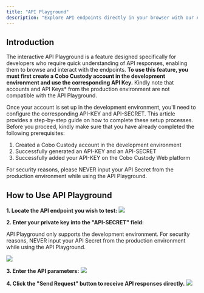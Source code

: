 ```yaml
---
title: "API Playground"
description: "Explore API endpoints directly in your browser with our API Playground"
---
```


## Introduction

The interactive API Playground is a feature designed specifically for developers who require quick understanding of API responses,
enabling them to browse and interact with the endpoints.
**To use this feature, you must first create a Cobo Custody account in the development environment and use the corresponding API Key.**
Kindly note that accounts and API Keys* from the production environment are not compatible with the API Playground.

Once your account is set up in the development environment, you'll need to configure the corresponding API-KEY and API-SECRET.
This article provides a step-by-step guide on how to complete these setup processes.
Before you proceed, kindly make sure that you have already completed the following prerequisites:

1. Created a Cobo Custody account in the development environment
2. Successfully generated an API-KEY and an API-SECRET
3. Successfully added your API-KEY on the Cobo Custody Web platform


<Warning>For security reasons, please NEVER input your API Secret from the production environment while using the API Playground.</Warning>

## How to Use API Playground

**1. Locate the API endpoint you wish to test:**
<img src="/images/playground1.png" />


**2. Enter your private key into the "API-SECRET" field:**

<Warning>API Playground only supports the development environment. For security reasons, NEVER input your API Secret from the production environment while using the API Playground.</Warning>

<img src="/images/playground2.png" />

**3. Enter the API parameters:**
<img src="/images/playground3.png" />

**4. Click the "Send Request" button to receive API responses directly.**
<img src="/images/playground4.png" />
